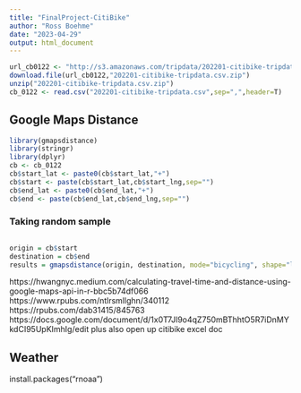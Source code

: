 ---
title: "FinalProject-CitiBike"
author: "Ross Boehme"
date: "2023-04-29"
output: html_document
---


```{r}
url_cb0122 <- "http://s3.amazonaws.com/tripdata/202201-citibike-tripdata.csv.zip"
download.file(url_cb0122,"202201-citibike-tripdata.csv.zip")
unzip("202201-citibike-tripdata.csv.zip")
cb_0122 <- read.csv("202201-citibike-tripdata.csv",sep=",",header=T)
```
## Google Maps Distance

```{r}
library(gmapsdistance)
library(stringr)
library(dplyr)
cb <- cb_0122
cb$start_lat <- paste0(cb$start_lat,"+")
cb$start <- paste(cb$start_lat,cb$start_lng,sep="")
cb$end_lat <- paste0(cb$end_lat,"+")
cb$end <- paste(cb$end_lat,cb$end_lng,sep="")
```

### Taking random sample 
```{r}
```

```{r}
origin = cb$start
destination = cb$end
results = gmapsdistance(origin, destination, mode="bicycling", shape="long",key="AIzaSyBJcI5evyBxw0_sHhJeRHu8-3JkyV1odNI")
```
https://hwangnyc.medium.com/calculating-travel-time-and-distance-using-google-maps-api-in-r-bbc5b74df066
https://www.rpubs.com/ntlrsmllghn/340112
https://rpubs.com/dab31415/845763
https://docs.google.com/document/d/1x0T7Jl9o4qZ750mBThhtO5R7iDnMYkdCI95UpKImhIg/edit
plus also open up citibike excel doc

## Weather
install.packages("rnoaa")

